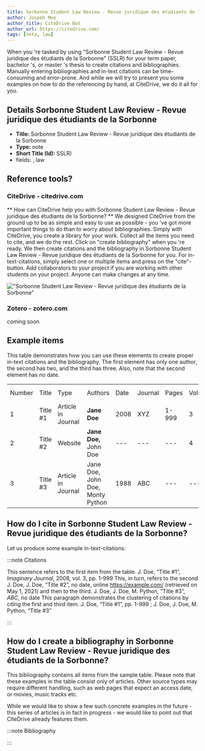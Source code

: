 ```yaml
---
title: Sorbonne Student Law Review - Revue juridique des étudiants de la Sorbonne
author: Jospeh Moe
author_title: CiteDrive Bot
author_url: https://citedrive.com/
tags: [note, law]
---
```


When you 're tasked by using "Sorbonne Student Law Review - Revue juridique des étudiants de la Sorbonne" (SSLR) for your term paper, bachelor 's, or master 's thesis to create citations and bibliographies.
Manually entering bibliographies and in-text citations can be time-consuming and error-prone. And while we will try to present you some examples on how to do the referencing by hand, at CiteDrive, we do it all for you.

## Details  Sorbonne Student Law Review - Revue juridique des étudiants de la Sorbonne
* **Title:** Sorbonne Student Law Review - Revue juridique des étudiants de la Sorbonne
* **Type:** note
* **Short Title (Id):** SSLR)
* fields: , law

## Reference tools?
### CiteDrive - citedrive.com
** How can CiteDrive help you with Sorbonne Student Law Review - Revue juridique des étudiants de la Sorbonne? **
We designed CiteDrive from the ground up to be as simple and easy to use as possible - you 've got more important things to do than to worry about bibliographies. Simply with CiteDrive, you create a library for your work. Collect all the items you need to cite, and we do the rest. Click on "create bibliography" when you 're ready. We then create citations and the bibliography in Sorbonne Student Law Review - Revue juridique des étudiants de la Sorbonne for you. For in-text-citations, simply select one or multiple items and press on the "cite"-button. Add collaborators to your project if you are working with other students on your project. Anyone can make changes at any time.


!["Sorbonne Student Law Review - Revue juridique des étudiants de la Sorbonne"](images/sorbonne-student-law-review--revue-juridique-des-etudiants-de-la-sorbonne.svg "Choose Sorbonne Student Law Review - Revue juridique des étudiants de la Sorbonne in the CiteDrive App")

### Zotero - zotero.com

coming soon

## Example items

This table demonstrates how you can use these elements to create proper in-text citations and the bibliography. The first element has only one author, the second has two, and the third has three. Also, note that the second element has no date.


<table>
  <tr>
   <td>Number
   </td>
   <td>Title
   </td>
   <td>Type
   </td>
   <td>Authors
   </td>
   <td>Date
   </td>
   <td>Journal
   </td>
   <td>Pages
   </td>
   <td>Volume
   </td>
   <td>Issue
   </td>
   <td>Access Date
   </td>
  </tr>
  <tr>
   <td>1
   </td>
   <td>Title #1
   </td>
   <td>Article in Journal
   </td>
   <td><strong>Jane Doe</strong>
   </td>
   <td>2008
   </td>
   <td>XYZ
   </td>
   <td>1-999
   </td>
   <td>3
   </td>
   <td>2
   </td>
   <td>--
   </td>
  </tr>
  <tr>
   <td>
2
   </td>
   <td>Title #2
   </td>
   <td>Website
   </td>
   <td><strong>Jane Doe, </strong>John Doe
   </td>
   <td>---
   </td>
   <td>---
   </td>
   <td>---
   </td>
   <td>4
   </td>
   <td>---
   </td>
   <td>2020-05-01
   </td>
  </tr>
  <tr>
   <td>3
   </td>
   <td>Title #3
   </td>
   <td>Article in Journal
   </td>
   <td>Jane Doe, John Doe, Monty Python
   </td>
   <td>1988
   </td>
   <td>ABC
   </td>
   <td>---
   </td>
   <td>---
   </td>
   <td>16
   </td>
   <td>---
   </td>
  </tr>
</table>



## How do I cite in  Sorbonne Student Law Review - Revue juridique des étudiants de la Sorbonne?

Let us produce some example in-text-citations:

:::note Citations


This sentence refers to the first item from the table. J. Doe, “Title #1”, <i>Imaginary Journal</i>, 2008, vol. 3, pp. 1-999 This, in turn, refers to the second J. Doe, J. Doe, “Title #2”, no date, online https://example.com/ (retrieved on May 1, 2021)
and then to the third.  J. Doe, J. Doe, M. Python, “Title #3”, <i>ABC</i>, no date
This paragraph demonstrates the clustering of citations by citing the first and third item. J. Doe, “Title #1”, pp. 1-999 ; J. Doe, J. Doe, M. Python, “Title #3”

:::

## How do I create a bibliography in Sorbonne Student Law Review - Revue juridique des étudiants de la Sorbonne?

This bibliography contains all items from the sample table. Please note that these examples in the table consist only of articles. Other source types may require different handling, such as web pages that expect an access date, or movies, music tracks etc.

While we would like to show a few such concrete examples in the future - this series of articles is in fact in progress - we would like to point out that CiteDrive already features them.

:::note Bibliography



:::


        
